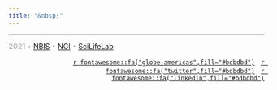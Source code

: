 ```yaml
---
title: "&nbsp;"
---
```


<footer class="footer">
<div class="container footer-container">
<div class="row">

<hr>

<div class="col-sm-8" style="text-align:left;vertical-align:middle;">
<p class="small" style="color:#bdbdbd;">
<b>2021</b> • [NBIS](https://nbis.se/) • [NGI](https://ngisweden.scilifelab.se/) • [SciLifeLab](https://www.scilifelab.se/)
</p>
</div>

<div class="col-sm-4" style="text-align:right;vertical-align:middle;">
<p style="color:#bdbdbd;">
<span>
<span class="footericon" style="padding-right:4px; padding-left:4px">
<a href="https://nbis.se/">`r fontawesome::fa("globe-americas",fill="#bdbdbd")`</a>
</span>
<span class="footericon" style="padding-right:4px; padding-left:4px">
<a href="https://twitter.com/NBISwe">`r fontawesome::fa("twitter",fill="#bdbdbd")`</a>
</span>
<span class="footericon" style="padding-left:4px">
<a href="https://www.linkedin.com/company/nbisweden/">`r fontawesome::fa("linkedin",fill="#bdbdbd")`</a>
</span>
</span>
</p>
</div>

</div>
</div>
</footer>
